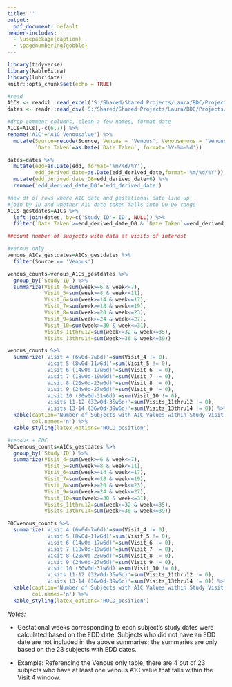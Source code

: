 ```yaml
---
title: ''
output:
  pdf_document: default
header-includes:
  - \usepackage{caption}
  - \pagenumbering{gobble}
---
```

\captionsetup[table]{labelformat=empty}

```r
library(tidyverse)
library(kableExtra)
library(lubridate)
knitr::opts_chunk$set(echo = TRUE)
```

```r
#read
A1Cs <- readxl::read_excel('S:/Shared/Shared Projects/Laura/BDC/Projects/Sarit Polsky/PICLS/Data_Raw/Venus and POC A1Cs_corrections Updated 5-10-23.xlsx')
dates <- readr::read_csv('S:/Shared/Shared Projects/Laura/BDC/Projects/Sarit Polsky/PICLS/Data_Raw/picls_date_check.csv')
```

```r
#drop comment columns, clean a few names, format date
A1Cs=A1Cs[,-c(6,7)] %>%
rename('A1C'='A1C Venousalue') %>% 
  mutate(Source=recode(Source, Venous = 'Venous', Venousenous = 'Venous', POC =  'POC' ),
         `Date Taken`=as.Date(`Date Taken`, format='%Y-%m-%d'))

dates=dates %>% 
  mutate(edd=as.Date(edd, format='%m/%d/%Y'),
         edd_derived_date=as.Date(edd_derived_date,format='%m/%d/%Y')) %>%
  mutate(edd_derived_date_D6=edd_derived_date+6) %>% 
  rename('edd_derived_date_D0'='edd_derived_date')

#new df of rows where A1C date and gestational date line up
#join by ID and whether A1C date taken falls into D0-D6 range
A1Cs_gestdates=A1Cs %>% 
  left_join(dates, by=c('Study ID'='ID', NULL)) %>% 
  filter(`Date Taken`>=edd_derived_date_D0 & `Date Taken`<=edd_derived_date_D6)
```

```r
##count number of subjects with data at visits of interest

#venous only
venous_A1Cs_gestdates=A1Cs_gestdates %>%
  filter(Source == 'Venous')

venous_counts=venous_A1Cs_gestdates %>% 
  group_by(`Study ID`) %>% 
  summarize(Visit_4=sum(week>=6 & week<=7),
            Visit_5=sum(week>=8 & week<=11),
            Visit_6=sum(week>=14 & week<=17),
            Visit_7=sum(week>=18 & week<=19),
            Visit_8=sum(week>=20 & week<=23),
            Visit_9=sum(week>=24 & week<=27),
            Visit_10=sum(week>=30 & week<=31),
            Visits_11thru12=sum(week>=32 & week<=35),
            Visits_13thru14=sum(week>=36 & week<=39))

venous_counts %>% 
  summarize('Visit 4 (6w0d-7w6d)'=sum(Visit_4 != 0),
            'Visit 5 (8w0d-11w6d)'=sum(Visit_5 != 0),
            'Visit 6 (14w0d-17w6d)'=sum(Visit_6 != 0),
            'Visit 7 (18w0d-19w6d)'=sum(Visit_7 != 0),
            'Visit 8 (20w0d-23w6d)'=sum(Visit_8 != 0),
            'Visit 9 (24w0d-27w6d)'=sum(Visit_9 != 0),
            'Visit 10 (30w0d-31w6d)'=sum(Visit_10 != 0),
            'Visits 11-12 (32w0d-35w6d)'=sum(Visits_11thru12 != 0),
            'Visits 13-14 (36w0d-39w6d)'=sum(Visits_13thru14 != 0)) %>% t() %>% 
  kable(caption='Number of Subjects with A1C Values within Study Visit Window (Venous Only):', booktabs=TRUE, linesep='',
        col.names='n') %>% 
  kable_styling(latex_options='HOLD_position')

#venous + POC
POCvenous_counts=A1Cs_gestdates %>% 
  group_by(`Study ID`) %>% 
  summarize(Visit_4=sum(week>=6 & week<=7),
            Visit_5=sum(week>=8 & week<=11),
            Visit_6=sum(week>=14 & week<=17),
            Visit_7=sum(week>=18 & week<=19),
            Visit_8=sum(week>=20 & week<=23),
            Visit_9=sum(week>=24 & week<=27),
            Visit_10=sum(week>=30 & week<=31),
            Visits_11thru12=sum(week>=32 & week<=35),
            Visits_13thru14=sum(week>=36 & week<=39))

POCvenous_counts %>% 
  summarize('Visit 4 (6w0d-7w6d)'=sum(Visit_4 != 0),
            'Visit 5 (8w0d-11w6d)'=sum(Visit_5 != 0),
            'Visit 6 (14w0d-17w6d)'=sum(Visit_6 != 0),
            'Visit 7 (18w0d-19w6d)'=sum(Visit_7 != 0),
            'Visit 8 (20w0d-23w6d)'=sum(Visit_8 != 0),
            'Visit 9 (24w0d-27w6d)'=sum(Visit_9 != 0),
            'Visit 10 (30w0d-31w6d)'=sum(Visit_10 != 0),
            'Visits 11-12 (32w0d-35w6d)'=sum(Visits_11thru12 != 0),
            'Visits 13-14 (36w0d-39w6d)'=sum(Visits_13thru14 != 0)) %>% t() %>% 
  kable(caption='Number of Subjects with A1C Values within Study Visit Window (Venous + POC):', booktabs=TRUE, linesep='',
        col.names='n') %>% 
  kable_styling(latex_options='HOLD_position')
```
*Notes:*

* Gestational weeks corresponding to each subject's study dates were calculated based on the EDD date. Subjects who did not have an EDD date are not included in the above summaries; the summaries are only based on the 23 subjects with EDD dates.

* Example: Referencing the Venous only table, there are 4 out of 23 subjects who have at least one venous A1C value that falls within the Visit 4 window.